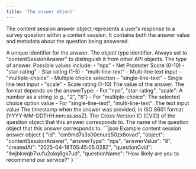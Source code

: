 ```yaml
---
title: 'The answer object'
---
```


The content session answer object represents a user's response to a survey question within a content session. It contains both the answer value and metadata about the question being answered.

<ResponseField name="id" type="string">
  A unique identifier for the answer.
</ResponseField>

<ResponseField name="object" type="string">
  The object type identifier. Always set to "contentSessionAnswer" to distinguish it from other API objects.
</ResponseField>

<ResponseField name="answerType" type="string">
  The type of answer. Possible values include:
  - "nps" - Net Promoter Score (0-10)
  - "star-rating" - Star rating (1-5)
  - "multi-line-text" - Multi-line text input
  - "multiple-choice" - Multiple choice selection
  - "single-line-text" - Single line text input
  - "scale" - Scale rating (1-10)
</ResponseField>

<ResponseField name="answerValue" type="string">
  The value of the answer. The format depends on the answerType:
  - For "nps", "star-rating", "scale": A number as a string (e.g., "2", "8")
  - For "multiple-choice": The selected choice option value
  - For "single-line-text", "multi-line-text": The text input value
</ResponseField>

<ResponseField name="createdAt" type="string">
  The timestamp when the answer was provided, in ISO 8601 format (YYYY-MM-DDTHH:mm:ss.sssZ).
</ResponseField>

<ResponseField name="questionCvid" type="string">
  The Cross-Version ID (CVID) of the question object that this answer corresponds to.
</ResponseField>

<ResponseField name="questionName" type="string">
  The name of the question object that this answer corresponds to.
</ResponseField>

<ResponseExample>
  ```json Example content session answer object
  {
    "id": "cm9md7s3s00enurz50zx8ovad",
    "object": "contentSessionAnswer",
    "answerType": "nps",
    "answerValue": "8",
    "createdAt": "2025-04-18T05:45:05.028Z",
    "questionCvid": "llwjbkwqb7xufu2okq8gk7ud",
    "questionName": "How likely are you to recommend our service?"
  }
  ```
</ResponseExample>